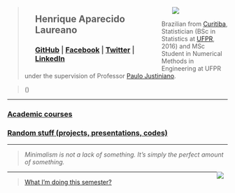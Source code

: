 <div style="float: left; width: 70%;">
 ><ul>
   <h2>Henrique Aparecido Laureano</h2>
    <h3>[GitHub](https://github.com/mynameislaure) |
        [Facebook](https://www.facebook.com/henrique.laureano) |
        [Twitter](https://twitter.com/hap_laureano) |
        [LinkedIn](https://br.linkedin.com/in/henrique-laureano-025328179/en)
    </h3>
  </ul>
</div>
<div style="float: right; width: 30%;">
 <ul>
  <img src="me.jpg">
 </ul>
</div>

> Brazilian from [Curitiba](https://goo.gl/K1Qcdv),
  Statistician (BSc in Statistics at [UFPR](https://goo.gl/DtVAbi), 2016)
  and MSc Student in Numerical Methods in Engineering at UFPR under the
  supervision of Professor [Paulo Justiniano](http://leg.ufpr.br/~paulojus/).

> \(\texttt{henriquelaureano@outlook.com}\)

***

<h3>[Academic courses](http://mynameislaure.github.io/academic_courses/)</h3>

<h3>[Random stuff (projects, presentations, codes)](http://mynameislaure.github.io/stuff/)</h3>

***

> *Minimalism is not a lack of something. It’s simply the perfect amount of something.*

<div style="float: right; width: 5%;">[<img src="mike.png">](http://mynameislaure.github.io/mike.html)</div>

***

> [What I'm doing this semester?](http://mynameislaure.github.io/current/)